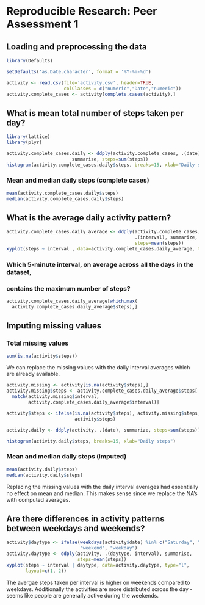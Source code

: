 # Reproducible Research: Peer Assessment 1


## Loading and preprocessing the data
```r
library(Defaults)

setDefaults('as.Date.character', format = '%Y-%m-%d')

activity <- read.csv(file='activity.csv', header=TRUE, 
                     colClasses = c("numeric","Date","numeric"))
activity.complete_cases <- activity[complete.cases(activity),]
```

## What is mean total number of steps taken per day?
```r
library(lattice)
library(plyr)

activity.complete_cases.daily <- ddply(activity.complete_cases, .(date), 
                        summarize, steps=sum(steps))
histogram(activity.complete_cases.daily$steps, breaks=15, xlab="Daily steps")
```

### Mean and median daily steps (complete cases)
```r
mean(activity.complete_cases.daily$steps)
median(activity.complete_cases.daily$steps)
```

## What is the average daily activity pattern?
```r
activity.complete_cases.daily_average <- ddply(activity.complete_cases, 
                                               .(interval), summarize, 
                                               steps=mean(steps))
xyplot(steps ~ interval , data=activity.complete_cases.daily_average, type="l")
```

### Which 5-minute interval, on average across all the days in the dataset, 
### contains the maximum number of steps?

```r
activity.complete_cases.daily_average[which.max(
  activity.complete_cases.daily_average$steps),]
```

## Imputing missing values
### Total missing values
```r
sum(is.na(activity$steps))
```

We can replace the missing values with the daily interval averages which are 
already available.
```r
activity.missing <- activity[is.na(activity$steps),]
activity.missing$steps <- activity.complete_cases.daily_average$steps[
  match(activity.missing$interval, 
        activity.complete_cases.daily_average$interval)]

activity$steps <- ifelse(is.na(activity$steps), activity.missing$steps, 
                         activity$steps)

activity.daily <- ddply(activity, .(date), summarize, steps=sum(steps))

histogram(activity.daily$steps, breaks=15, xlab="Daily steps")
```

### Mean and median daily steps (imputed)
```r
mean(activity.daily$steps)
median(activity.daily$steps)
```
Replacing the missing values with the daily interval averages had essentially no 
effect on mean and median. This makes sense since we replace the NA's with 
computed averages. 

## Are there differences in activity patterns between weekdays and weekends?
```r
activity$daytype <- ifelse(weekdays(activity$date) %in% c("Saturday", "Sunday"),
                           "weekend", "weekday")
activity.daytype <- ddply(activity, .(daytype, interval), summarise, 
                          steps=mean(steps))
xyplot(steps ~ interval | daytype, data=activity.daytype, type="l", 
       layout=c(1, 2))
```

The avergae steps taken per interval is higher on weekends compared to weekdays. 
Additionally the activities are more distributed scross the day - seems like 
people are generally active during the weekends.


